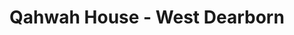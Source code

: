 ---
title: Qahwah House - West Dearborn
image: ../images/qahwah-house.png
featured: false
tags:
    - Yemeni coffee
    - open late
description: Premium Organic Coffee. Imported from Yemen. First Coffee Shop of its kind. Established 2017.
link: https://qahwahhouse.com/
instagram: https://www.instagram.com/qahwah_house
phone: tel:313-427-8928
apple: https://maps.apple.com/place?place-id=I14BB634B2703F395&address=22000+Michigan+Ave%2C+Dearborn%2C+MI++48124%2C+United+States&coordinate=42.3062825%2C-83.2445015&name=Qahwah+House&_provider=9902
google: https://maps.app.goo.gl/1JXjC9P2oMHyc4n48
hours:
    sunday: 9am - 2am
    monday: 9am - 2am
    tuesday: 9am - 2am
    wednesday: 9am - 2am
    thursday: 9am - 2am
    friday: 9am - 2am
    saturday: 9am - 2am
---